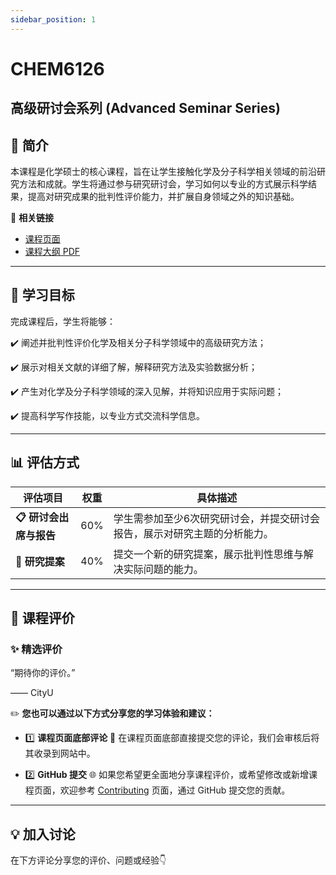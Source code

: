 ```yaml
---
sidebar_position: 1
---
```


# CHEM6126
## 高级研讨会系列 (Advanced Seminar Series)

## **📘 简介**
本课程是化学硕士的核心课程，旨在让学生接触化学及分子科学相关领域的前沿研究方法和成就。学生将通过参与研究研讨会，学习如何以专业的方式展示科学结果，提高对研究成果的批判性评价能力，并扩展自身领域之外的知识基础。

🔗 **相关链接**
- [课程页面](https://www.cityu.edu.hk/catalogue/pg/202425/course/CHEM6126.htm)
- [课程大纲 PDF](https://www.cityu.edu.hk/catalogue/pg/202425/course/CHEM6126.pdf)

---

## **🎯 学习目标**

完成课程后，学生将能够：

✔️ 阐述并批判性评价化学及相关分子科学领域中的高级研究方法；

✔️ 展示对相关文献的详细了解，解释研究方法及实验数据分析；

✔️ 产生对化学及分子科学领域的深入见解，并将知识应用于实际问题；

✔️ 提高科学写作技能，以专业方式交流科学信息。

---

## **📊 评估方式**

| **评估项目**            | **权重** | **具体描述**                                                                                       |
|------------------------|---------|---------------------------------------------------------------------------------------------------|
| **📋 研讨会出席与报告**    | 60%      | 学生需参加至少6次研究研讨会，并提交研讨会报告，展示对研究主题的分析能力。                                      |
| **📂 研究提案**          | 40%      | 提交一个新的研究提案，展示批判性思维与解决实际问题的能力。                                                 |

---

## **💬 课程评价**

### ✨ **精选评价**
<div className={commentStyles.commentBox}>
    <p className={commentStyles.commentText}>
        “期待你的评价。”
    </p>
    <p className={commentStyles.commentAuthor}>—— CityU</p>
</div>

✏️ **您也可以通过以下方式分享您的学习体验和建议：**

- 1️⃣ **课程页面底部评论**
💬 在课程页面底部直接提交您的评论，我们会审核后将其收录到网站中。

- 2️⃣ **GitHub 提交**
🌐 如果您希望更全面地分享课程评价，或希望修改或新增课程页面，欢迎参考 [Contributing](https://penjc.github.io/cityU-navigator/contributing) 页面，通过 GitHub 提交您的贡献。

---

## **💡 加入讨论**

在下方评论分享您的评价、问题或经验👇
<Utterances />